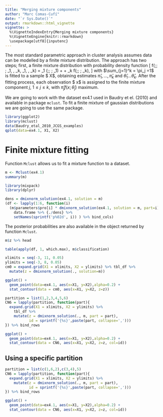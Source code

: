 ```yaml
---
title: "Merging mixture components"
author: "Marc Comas-Cufí"
date: "`r Sys.Date()`"
output: rmarkdown::html_vignette
vignette: >
  %\VignetteIndexEntry{Merging mixture components}
  %\VignetteEngine{knitr::rmarkdown}
  \usepackage[utf8]{inputenc}
---
```


The most standard parametric approach in cluster analysis assumes data can be modelled by a finite mixture distribution. The approach has two steps; first, a finite mixture distribution with probability density function \[ f(\;\cdot\; ; \pi_1, \dots, \pi_k, \theta_1, \dots, \theta_k) = \pi_1   (\;\cdot\; ; \theta_1) + \dots + \pi_k f(\;\cdot\; ; \theta_k), \] with $\sum_{j=1}^k = \pi_j =1$ is fitted to a sample $ X$, obtaining estimates $\hat{\pi}_1, \dots, \hat{\pi}_k$ and $\hat{\theta}_1 \dots \hat{\theta}_k$. After the fitting process, each observation $ x$ is assigned to the finite mixture component $j$, $1\leq j \leq k$, with $\hat{\pi}_j f( x ; \hat{\theta}_j)$ maximum. 

We are going to work with the dataset ex4.1 used in Baudry et el. (2010) and available in package `mclust`. To fit a finite mixture of gaussian distributions we are going to use the same package. 

```r
library(ggplot2)
library(mclust)
data(Baudry_etal_2010_JCGS_examples)
qplot(data=ex4.1, X1, X2)
```

# Finite mixture fitting

Function `Mclust` allows us to fit a mixture function to a dataset.

```r
m <- Mclust(ex4.1)
summary(m)
```



```r
library(mixpack)
library(dplyr)

dens = dmixnorm_solution(ex4.1, solution = m)
(df <- lapply(1:6, function(i) 
  (m$parameters$pro[i] * dmixnorm_solution(ex4.1, solution = m, part=i)) %>%
    data.frame %>% {./dens} %>%
    setNames(sprintf('p%02d', i)) ) %>% bind_cols)
```

The posterior probabilities are also available in the object returned by function `Mclust`.

```r
m$z %>% head
```


```r
table(apply(df, 1, which.max), m$classification)
```

```r
xlimits = seq(-3, 11, 0.05)
ylimits = seq(-3, 8, 0.05)
cm0 = expand.grid(X1 = xlimits, X2 = ylimits) %>% tbl_df %>%
  mutate(z = dmixnorm_solution(., solution=m))
```

```r
ggplot() + 
  geom_point(data=ex4.1, aes(x=X1, y=X2),alpha=0.2) + 
  stat_contour(data = cm0, aes(x=X1, y=X2, z=z))
```


```r
partition = list(1,2,3,4,5,6)
CN6 = lapply(partition, function(part){
  expand.grid(X1 = xlimits, X2 = ylimits) %>%
    tbl_df %>%
    mutate(z = dmixnorm_solution(., m, part = part),
           id = sprintf('{%s}',paste(part, collapse=',')))
}) %>% bind_rows

ggplot() + 
  geom_point(data=ex4.1, aes(x=X1, y=X2),alpha=0.2) + 
  stat_contour(data = CN6, aes(x=X1, y=X2, z=z, col=id))
```

## Using a specific partition

```r
partition = list(c(1,6,2),c(3,4),5)
CN6 = lapply(partition, function(part){
  expand.grid(X1 = xlimits, X2 = ylimits) %>%
    mutate(z = dmixnorm_solution(., m, part = part),
           id = sprintf('{%s}',paste(part, collapse=',')))
}) %>% bind_rows

ggplot() + 
  geom_point(data=ex4.1, aes(x=X1, y=X2),alpha=0.2) + 
  stat_contour(data = CN6, aes(x=X1, y=X2, z=z, col=id))
```

